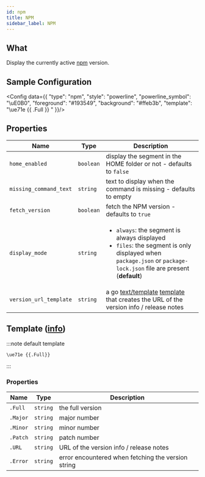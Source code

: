 ```yaml
---
id: npm
title: NPM
sidebar_label: NPM
---
```


## What

Display the currently active [npm][npm-docs] version.

## Sample Configuration


<Config data={{
  "type": "npm",
  "style": "powerline",
  "powerline_symbol": "\uE0B0",
  "foreground": "#193549",
  "background": "#ffeb3b",
  "template": "\ue71e {{ .Full }} "
}}/>

## Properties

| Name                   | Type      | Description                                                                                                                                                            |
| ---------------------- | --------- | ---------------------------------------------------------------------------------------------------------------------------------------------------------------------- |
| `home_enabled`         | `boolean` | display the segment in the HOME folder or not - defaults to `false`                                                                                                    |
| `missing_command_text` | `string`  | text to display when the command is missing - defaults to empty                                                                                                        |
| `fetch_version`        | `boolean` | fetch the NPM version - defaults to `true`                                                                                                                             |
| `display_mode`         | `string`  | <ul><li>`always`: the segment is always displayed</li><li>`files`: the segment is only displayed when `package.json` or `package-lock.json` file are present (**default**)</li></ul> |
| `version_url_template` | `string`  | a go [text/template][go-text-template] [template][templates] that creates the URL of the version info / release notes                                                  |

## Template ([info][templates])

:::note default template

```template
\ue71e {{.Full}}
```

:::

### Properties

| Name     | Type     | Description                                        |
| -------- | -------- | -------------------------------------------------- |
| `.Full`  | `string` | the full version                                   |
| `.Major` | `string` | major number                                       |
| `.Minor` | `string` | minor number                                       |
| `.Patch` | `string` | patch number                                       |
| `.URL`   | `string` | URL of the version info / release notes            |
| `.Error` | `string` | error encountered when fetching the version string |

[go-text-template]: https://golang.org/pkg/text/template/
[templates]: /docs/configuration/templates
[npm-docs]: https://docs.npmjs.com/about-npm
